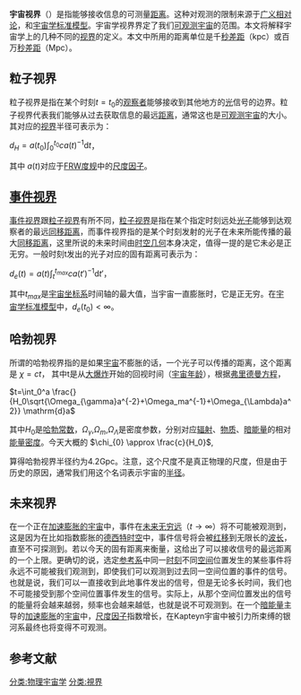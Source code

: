 {{Unreferenced|time=2014-12-25T03:31:15+00:00}}

'''宇宙视界'''（{{Lang-en|Cosmological Horizon}}）是指能够接收信息的可测量[[距离|距离]]。这种对观测的限制来源于[[广义相对论|广义相对论]]，和[[ΛCDM模型|宇宙学标准模型]]。宇宙学视界界定了我们[[可观测宇宙|可观测宇宙]]的范围。本文将解释宇宙学上的几种不同的[[视界|视界]]的定义。本文中所用的距离单位是千[[秒差距|秒差距]]（kpc）或百万[[秒差距|秒差距]]（Mpc）。

== 粒子视界 ==
粒子视界是指在某个时刻<math>t=t_0</math>的[[观察者|观察者]]能够接收到其他地方的[[光|光]]信号的边界。粒子视界代表我们能够从过去获取信息的最远[[距离|距离]]，通常这也是[[可观测宇宙|可观测宇宙]]的大小。其对应的[[视界|视界]]半径可表示为：

<math> d_H=a(t_0)\int_0^{t_0} c a(t)^{-1}\mathrm{d}t </math>，

其中 <math>a(t)</math>对应于[[弗里德曼-勒梅特-罗伯逊-沃尔克度规|FRW度规]]中的[[尺度因子|尺度因子]]。

== [[事件视界|事件视界]] ==
[[事件视界|事件视界]]跟[[粒子视界|粒子视界]]有所不同，[[粒子视界|粒子视界]]是指在某个指定时刻远处[[光子|光子]]能够到达观察者的最远[[同移距离|同移距离]]，而事件视界指的是某个时刻发射的光子在未来所能传播的最大[[同移距离|同移距离]]，这里所说的未来时间由[[立体几何|时空几何]]本身决定，值得一提的是它未必是正无穷。一般时刻t发出的光子对应的固有距离可表示为：

<math> d_e(t)=a(t)\int_t^{t_{max}} c a(t')^{-1}\mathrm{d}t'</math>，

其中<math>t_{max}</math>是[[宇宙坐标系|宇宙坐标系]]时间轴的最大值，当宇宙一直膨胀时，它是正无穷。在[[ΛCDM模型|宇宙学标准模型]]中，<math>d_e(t_0)<\infty</math>。

== 哈勃视界 ==
所谓的哈勃视界指的是如果[[宇宙|宇宙]]不膨胀的话，一个光子可以传播的距离，这个距离是
<math>\chi = ct</math>，
其中t是从[[大爆炸|大爆炸]]开始的回视时间（[[宇宙年龄|宇宙年龄]]），根据[[弗里德曼方程|弗里德曼方程]]，

<math>t=\int_0^a \frac{}{H_0\sqrt{\Omega_{\gamma}a^{-2}+\Omega_ma^{-1}+\Omega_{\Lambda}a^2}} \mathrm{d}a</math>

其中<math>H_0</math>是[[哈勃常数|哈勃常数]]，<math>\Omega_{\gamma}</math>,<math>\Omega_m</math>,<math>\Omega_{\Lambda}</math>是密度参数，分别对应[[辐射|辐射]]、[[物质|物质]]、[[暗能量|暗能量]]的相对[[能量密度|能量密度]]。今天大概的 <math>\chi_{0} \approx \frac{c}{H_0}</math>,

算得哈勃视界半径约为4.2Gpc。注意，这个尺度不是真正物理的尺度，但是由于历史的原因，通常我们用这个名词表示宇宙的[[半径|半径]]。

== 未来视界 ==
在一个正在[[宇宙加速膨胀|加速膨胀的宇宙]]中，事件在[[未来无穷远|未来无穷远]]（<math>t \to \infty</math>）将不可能被观测到，这是因为在比如指数膨胀的[[德西特时空|德西特时空]]中，事件信号将会被[[红移|红移]]到无限长的[[波长|波长]]，直至不可探测到。若以今天的固有距离来衡量，这给出了可以接收信号的最远距离的一个上限。更确切的说，选定[[参考系|参考系]]中同一[[时刻|时刻]]不同[[空间|空间]]位置发生的某些事件将永远不可能被我们观测到，即使我们可以观测到过去同一空间位置的事件的信号。也就是说，我们可以一直接收到此地事件发出的信号，但是无论多长时间，我们也不可能接受到那个空间位置事件发生的信号。实际上，从那个空间位置发出的信号的能量将会越来越弱，频率也会越来越低，也就是说不可观测到。在一个[[暗能量|暗能量]]主导的[[宇宙加速膨胀|加速膨胀]]的[[宇宙|宇宙]]中，[[尺度因子|尺度因子]]指数增长，在Kapteyn宇宙中被引力所束缚的银河系最终也将变得不可观测。

== 参考文献 ==
{{reflist}}

[[分类:物理宇宙学|分类:物理宇宙学]]
[[分类:視界|分类:視界]]